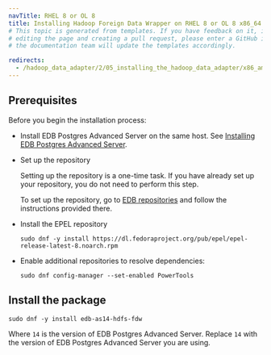 ```yaml
---
navTitle: RHEL 8 or OL 8
title: Installing Hadoop Foreign Data Wrapper on RHEL 8 or OL 8 x86_64
# This topic is generated from templates. If you have feedback on it, instead of
# editing the page and creating a pull request, please enter a GitHub issue and
# the documentation team will update the templates accordingly.

redirects:
  - /hadoop_data_adapter/2/05_installing_the_hadoop_data_adapter/x86_amd64/hadoop_rhel8_x86
---
```


## Prerequisites

Before you begin the installation process:

- Install EDB Postgres Advanced Server on the same host. See [Installing EDB Postgres Advanced Server](/epas/latest/epas_inst_linux).

- Set up the repository

  Setting up the repository is a one-time task. If you have already set up your repository, you do not need to perform this step.

  To set up the repository, go to [EDB repositories](https://www.enterprisedb.com/repos-downloads) and follow the instructions provided there.

- Install the EPEL repository

  ```shell
  sudo dnf -y install https://dl.fedoraproject.org/pub/epel/epel-release-latest-8.noarch.rpm
  ```

- Enable additional repositories to resolve dependencies:
  ```shell
  sudo dnf config-manager --set-enabled PowerTools
  ```

## Install the package

```shell
sudo dnf -y install edb-as14-hdfs-fdw
```

Where `14` is the version of EDB Postgres Advanced Server. Replace `14` with the version of EDB Postgres Advanced Server you are using.
